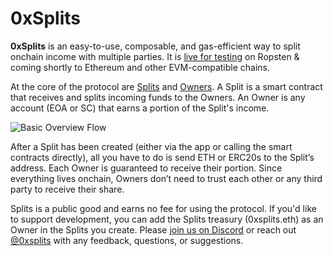 
# 0xSplits

**0xSplits** is an easy-to-use, composable, and gas-efficient way to split onchain income with multiple parties.
It is [live for testing](https://app.0xsplits.xyz/) on Ropsten & coming shortly to Ethereum and other EVM-compatible chains.

At the core of the protocol are [Splits](/core-concepts/#split) and [Owners](/core-concepts/#owner). A Split is a smart contract that receives and splits incoming funds to the Owners. An Owner is any account (EOA or SC) that earns a portion of the Split's income.

<Bleed full>![Basic Overview Flow](/intro-flow.png)</Bleed>

After a Split has been created (either via the app or calling the smart contracts directly), all you have to do is send ETH or ERC20s to the Split’s address. Each Owner is guaranteed to receive their portion. Since everything lives onchain, Owners don’t need to trust each other or any third party to receive their share.

Splits is a public good and earns no fee for using the protocol. If you'd like to support development, you can add the Splits treasury (0xsplits.eth) as an Owner in the Splits you create.
Please [join us on Discord](https://twitter.com/0xSplits) or reach out [@0xsplits](https://twitter.com/0xSplits) with any feedback, questions, or suggestions.
